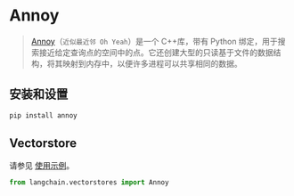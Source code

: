 
# Annoy

> [Annoy](https://github.com/spotify/annoy)（`近似最近邻 Oh Yeah`）是一个 C++库，带有 Python 绑定，用于搜索接近给定查询点的空间中的点。它还创建大型的只读基于文件的数据结构，将其映射到内存中，以便许多进程可以共享相同的数据。
## 安装和设置


```bash
pip install annoy
```


## Vectorstore

请参见 [使用示例](/docs/modules/data_connection/vectorstores/integrations/annoy.html)。

```python
from langchain.vectorstores import Annoy
```

